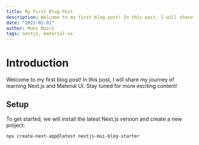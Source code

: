 ```yaml
---
title: My First Blog Post
description: Welcome to my first blog post! In this post, I will share my journey of learning Next.js and Material UI. Stay tuned for more exciting content!
date: "2022-01-01"
author: Muhi Masri
tags: nextjs, material-ui
---
```


# Introduction

Welcome to my first blog post! In this post, I will share my journey of learning Next.js and Material UI. Stay tuned for more exciting content!

## Setup

To get started, we will install the latest Next.js version and create a new project:

```bash
npx create-next-app@latest nextjs-mui-blog-starter
```

